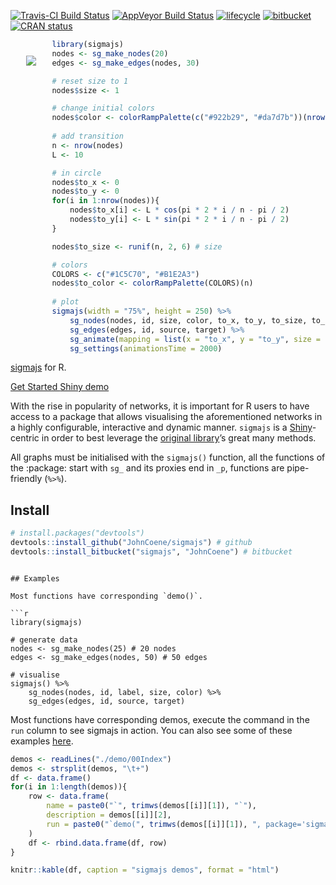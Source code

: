 [![Travis-CI Build Status](https://travis-ci.org/JohnCoene/sigmajs.svg?branch=master)](https://travis-ci.org/JohnCoene/sigmajs) [![AppVeyor Build Status](https://ci.appveyor.com/api/projects/status/github/JohnCoene/sigmajs?branch=master&svg=true)](https://ci.appveyor.com/project/JohnCoene/sigmajs) [![lifecycle](https://img.shields.io/badge/lifecycle-stable-brightgreen.svg)](https://www.tidyverse.org/lifecycle/#stable) [![bitbucket](https://img.shields.io/bitbucket/pipelines/JohnCoene/sigmajs.svg)](https://bitbucket.org/JohnCoene/sigmajs) [![CRAN status](https://www.r-pkg.org/badges/version/sigmajs)](https://cran.r-project.org/package=sigmajs)

<img src="man/figures/logo.png" align="left" style="max-height:250px;margin:5%;"/>

```r
library(sigmajs)
nodes <- sg_make_nodes(20)
edges <- sg_make_edges(nodes, 30)

# reset size to 1
nodes$size <- 1

# change initial colors
nodes$color <- colorRampPalette(c("#922b29", "#da7d7b"))(nrow(nodes))
 
# add transition
n <- nrow(nodes)
L <- 10

# in circle
nodes$to_x <- 0
nodes$to_y <- 0
for(i in 1:nrow(nodes)){
	nodes$to_x[i] <- L * cos(pi * 2 * i / n - pi / 2)
	nodes$to_y[i] <- L * sin(pi * 2 * i / n - pi / 2)
}

nodes$to_size <- runif(n, 2, 6) # size

# colors
COLORS <- c("#1C5C70", "#B1E2A3")
nodes$to_color <- colorRampPalette(COLORS)(n)
 
# plot
sigmajs(width = "75%", height = 250) %>%
	sg_nodes(nodes, id, size, color, to_x, to_y, to_size, to_color) %>%
	sg_edges(edges, id, source, target) %>% 
	sg_animate(mapping = list(x = "to_x", y = "to_y", size = "to_size", color = "to_color")) %>%
	sg_settings(animationsTime = 2000)
```

[sigmajs](http://sigmajs.org/) for R.

<a class="btn btn-primary" href="articles/get_started.html">
  <i class="fa fa-rocket"></i>
  Get Started
</a>
<a class="btn btn-success" href="http://shiny.john-coene.com/sigmajs/" target="_blank">
  <i class="fa fa-desktop"></i>
  Shiny demo
</a>

With the rise in popularity of networks, it is important for R users to have access to a package that allows visualising the aforementioned networks in a highly configurable, interactive and dynamic manner.
`sigmajs` is a [Shiny](https://shiny.rstudio.com/)-centric in order to best leverage the [original library](http://sigmajs.org/)'s great many methods.

All graphs must be initialised with the `sigmajs()` function, all the functions of the :package: start with `sg_` and its proxies end in `_p`, functions are pipe-friendly (`%>%`).

## Install

```r
# install.packages("devtools")
devtools::install_github("JohnCoene/sigmajs") # github
devtools::install_bitbucket("sigmajs", "JohnCoene") # bitbucket
```
```

## Examples

Most functions have corresponding `demo()`.

```r
library(sigmajs)

# generate data
nodes <- sg_make_nodes(25) # 20 nodes
edges <- sg_make_edges(nodes, 50) # 50 edges

# visualise
sigmajs() %>%
	sg_nodes(nodes, id, label, size, color) %>%
	sg_edges(edges, id, source, target)
```

Most functions have corresponding demos, execute the command in the `run` column to see sigmajs in action. You can also see some of these examples [here](http://shiny.john-coene.com/sigmajs/).

```r
demos <- readLines("./demo/00Index")
demos <- strsplit(demos, "\t+")
df <- data.frame()
for(i in 1:length(demos)){
	row <- data.frame(
		name = paste0("`", trimws(demos[[i]][1]), "`"), 
		description = demos[[i]][2],
		run = paste0("`demo(", trimws(demos[[i]][1]), ", package='sigmajs')`")
	)
	df <- rbind.data.frame(df, row)
}

knitr::kable(df, caption = "sigmajs demos", format = "html")
```
